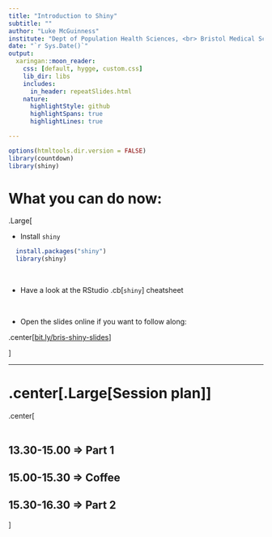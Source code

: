 ```yaml
---
title: "Introduction to Shiny"
subtitle: ""
author: "Luke McGuinness"
institute: "Dept of Population Health Sciences, <br> Bristol Medical School"
date: "`r Sys.Date()`"
output:
  xaringan::moon_reader:
    css: [default, hygge, custom.css]
    lib_dir: libs
    includes:
      in_header: repeatSlides.html
    nature:
      highlightStyle: github
      highlightSpans: true
      highlightLines: true

---
```


```r
options(htmltools.dir.version = FALSE)
library(countdown)
library(shiny)
```

# What you can do now:
.Large[

* Install `shiny`

``` r
  install.packages("shiny")
  library(shiny)
```

<br>

* Have a look at the RStudio .cb[`shiny`] cheatsheet

<br>

* Open the slides online if you want to follow along:

.center[[bit.ly/bris-shiny-slides](http://bit.ly/bris-shiny-slides)]

]

---

# .center[.Large[Session plan]]

.center[
<br>
<br>

##  13.30-15.00  =>  Part 1

##  15.00-15.30  =>  Coffee

##  15.30-16.30  =>  Part 2


]
